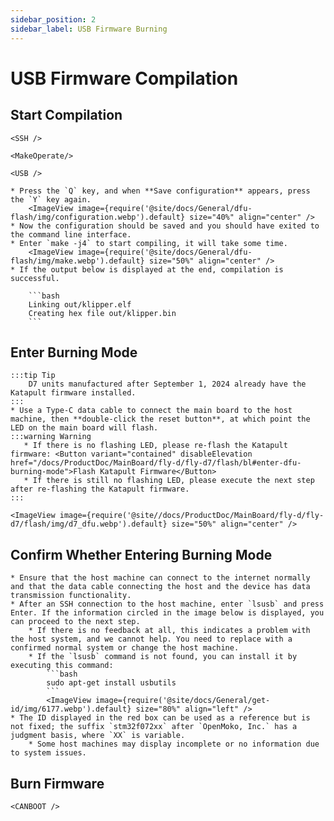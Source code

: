 ```yaml
---
sidebar_position: 2
sidebar_label: USB Firmware Burning
---
```




# USB Firmware Compilation


## Start Compilation

    <SSH />

    <MakeOperate/>

    <USB />

    * Press the `Q` key, and when **Save configuration** appears, press the `Y` key again.
        <ImageView image={require('@site/docs/General/dfu-flash/img/configuration.webp').default} size="40%" align="center" />
    * Now the configuration should be saved and you should have exited to the command line interface.
    * Enter `make -j4` to start compiling, it will take some time.
        <ImageView image={require('@site/docs/General/dfu-flash/img/make.webp').default} size="50%" align="center" />
    * If the output below is displayed at the end, compilation is successful.

        ```bash
        Linking out/klipper.elf
        Creating hex file out/klipper.bin
        ```

## Enter Burning Mode

    :::tip Tip
        D7 units manufactured after September 1, 2024 already have the Katapult firmware installed.
    :::
    * Use a Type-C data cable to connect the main board to the host machine, then **double-click the reset button**, at which point the LED on the main board will flash.
    :::warning Warning
       * If there is no flashing LED, please re-flash the Katapult firmware: <Button variant="contained" disableElevation href="/docs/ProductDoc/MainBoard/fly-d/fly-d7/flash/bl#enter-dfu-burning-mode">Flash Katapult Firmware</Button>
       * If there is still no flashing LED, please execute the next step after re-flashing the Katapult firmware.
    :::

    <ImageView image={require('@site//docs/ProductDoc/MainBoard/fly-d/fly-d7/flash/img/d7_dfu.webp').default} size="50%" align="center" />

## Confirm Whether Entering Burning Mode

    * Ensure that the host machine can connect to the internet normally and that the data cable connecting the host and the device has data transmission functionality.
    * After an SSH connection to the host machine, enter `lsusb` and press Enter. If the information circled in the image below is displayed, you can proceed to the next step.
        * If there is no feedback at all, this indicates a problem with the host system, and we cannot help. You need to replace with a confirmed normal system or change the host machine.
        * If the `lsusb` command is not found, you can install it by executing this command:
            ```bash
            sudo apt-get install usbutils
            ```
            <ImageView image={require('@site/docs/General/get-id/img/6177.webp').default} size="80%" align="left" /> 
    * The ID displayed in the red box can be used as a reference but is not fixed; the suffix `stm32f072xx` after `OpenMoko, Inc.` has a judgment basis, where `XX` is variable.
        * Some host machines may display incomplete or no information due to system issues.

## Burn Firmware
    
    <CANBOOT />

